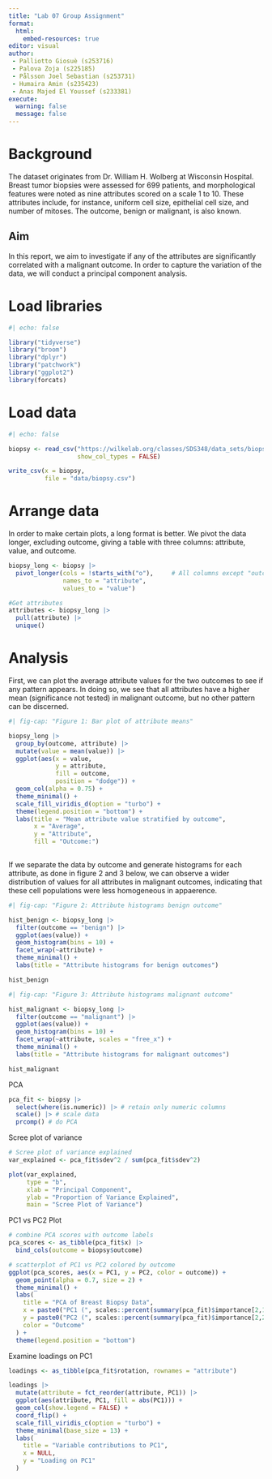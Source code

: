 ```yaml
---
title: "Lab 07 Group Assignment"
format:
  html:
    embed-resources: true
editor: visual
author: 
 - Palliotto Giosuè (s253716)
 - Palova Zoja (s225185)
 - Pålsson Joel Sebastian (s253731)
 - Humaira Amin (s235423)
 - Anas Majed El Youssef (s233381)
execute:
  warning: false
  message: false
---
```


# Background

The dataset originates from Dr. William H. Wolberg at Wisconsin Hospital. Breast tumor biopsies were assessed for 699 patients, and morphological features were noted as nine attributes scored on a scale 1 to 10. These attributes include, for instance, uniform cell size, epithelial cell size, and number of mitoses. The outcome, benign or malignant, is also known.

## Aim

In this report, we aim to investigate if any of the attributes are significantly correlated with a malignant outcome. In order to capture the variation of the data, we will conduct a principal component analysis.

# Load libraries

```r
#| echo: false

library("tidyverse")
library("broom")
library("dplyr")
library("patchwork")
library("ggplot2")
library(forcats)
```

# Load data

```r
#| echo: false

biopsy <- read_csv("https://wilkelab.org/classes/SDS348/data_sets/biopsy.csv",
                   show_col_types = FALSE)

write_csv(x = biopsy,
          file = "data/biopsy.csv")
```

# Arrange data

In order to make certain plots, a long format is better. We pivot the data longer, excluding outcome, giving a table with three columns: attribute, value, and outcome.

```r
biopsy_long <- biopsy |> 
  pivot_longer(cols = !starts_with("o"),     # All columns except "outcome"
               names_to = "attribute",
               values_to = "value")

#Get attributes
attributes <- biopsy_long |> 
  pull(attribute) |>  
  unique()
```

# Analysis

First, we can plot the average attribute values for the two outcomes to see if any pattern appears. In doing so, we see that all attributes have a higher mean (significance not tested) in malignant outcome, but no other pattern can be discerned.

```r
#| fig-cap: "Figure 1: Bar plot of attribute means"

biopsy_long |>
  group_by(outcome, attribute) |> 
  mutate(value = mean(value)) |> 
  ggplot(aes(x = value,
             y = attribute,
             fill = outcome,
             position = "dodge")) +
  geom_col(alpha = 0.75) +
  theme_minimal() +
  scale_fill_viridis_d(option = "turbo") + 
  theme(legend.position = "bottom") +
  labs(title = "Mean attribute value stratified by outcome",
       x = "Average",
       y = "Attribute",
       fill = "Outcome:")
  
```

If we separate the data by outcome and generate histograms for each attribute, as done in figure 2 and 3 below, we can observe a wider distribution of values for all attributes in malignant outcomes, indicating that these cell populations were less homogeneous in appaerence.

```r
#| fig-cap: "Figure 2: Attribute histograms benign outcome"

hist_benign <- biopsy_long |> 
  filter(outcome == "benign") |> 
  ggplot(aes(value)) +
  geom_histogram(bins = 10) +
  facet_wrap(~attribute) +
  theme_minimal() +
  labs(title = "Attribute histograms for benign outcomes")

hist_benign

```

```r
#| fig-cap: "Figure 3: Attribute histograms malignant outcome"

hist_malignant <- biopsy_long |> 
  filter(outcome == "malignant") |> 
  ggplot(aes(value)) +
  geom_histogram(bins = 10) +
  facet_wrap(~attribute, scales = "free_x") +
  theme_minimal() + 
  labs(title = "Attribute histograms for malignant outcomes")

hist_malignant
```

PCA

```r

pca_fit <- biopsy |> 
  select(where(is.numeric)) |> # retain only numeric columns
  scale() |> # scale data
  prcomp() # do PCA

```

Scree plot of variance

```r
# Scree plot of variance explained
var_explained <- pca_fit$sdev^2 / sum(pca_fit$sdev^2)

plot(var_explained,
     type = "b",
     xlab = "Principal Component",
     ylab = "Proportion of Variance Explained",
     main = "Scree Plot of Variance")

```

PC1 vs PC2 Plot

```r

# combine PCA scores with outcome labels
pca_scores <- as_tibble(pca_fit$x) |>
  bind_cols(outcome = biopsy$outcome)

# scatterplot of PC1 vs PC2 colored by outcome
ggplot(pca_scores, aes(x = PC1, y = PC2, color = outcome)) +
  geom_point(alpha = 0.7, size = 2) +
  theme_minimal() +
  labs(
    title = "PCA of Breast Biopsy Data",
    x = paste0("PC1 (", scales::percent(summary(pca_fit)$importance[2,1], accuracy = 1), " variance)"),
    y = paste0("PC2 (", scales::percent(summary(pca_fit)$importance[2,2], accuracy = 1), " variance)"),
    color = "Outcome"
  ) +
  theme(legend.position = "bottom")

```

Examine loadings on PC1

```r
loadings <- as_tibble(pca_fit$rotation, rownames = "attribute")

loadings |>
  mutate(attribute = fct_reorder(attribute, PC1)) |>
  ggplot(aes(attribute, PC1, fill = abs(PC1))) +
  geom_col(show.legend = FALSE) +
  coord_flip() +
  scale_fill_viridis_c(option = "turbo") +
  theme_minimal(base_size = 13) +
  labs(
    title = "Variable contributions to PC1",
    x = NULL,
    y = "Loading on PC1"
  )

```
